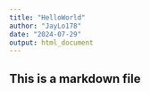 ```yaml
---
title: "HelloWorld"
author: "JayLo178"
date: "2024-07-29"
output: html_document
---
```


## This is a markdown file
